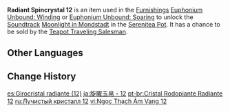 {{Item Infobox
|id           = 141012
|image        = Item Radiant Spincrystal.png
|type         = Adventure Items
|group        = Radiant Spincrystals
|group2       = Mondstadt Spincrystals
|quality      = 4
|invCategory  = Precious Items
|description  = This wondrous crystal contains a certain rhythm, like something beautiful woven from delicate silk. These items can be found throughout the mainland or from merchants who collect curios. The tune held within this crystal can be revivified in your [[Serenitea Pot]] using either "[[Euphonium Unbound: Winding]]" or "[[Euphonium Unbound: Soaring]]." The tune contained within this [[Radiant Spincrystal]] is "[[Moonlight in Mondstadt]]."
|source1      = [[Chubby]]
|track        = Moonlight in Mondstadt
}}
'''Radiant Spincrystal 12''' is an item used in the [[Furnishings]] [[Euphonium Unbound: Winding]] or [[Euphonium Unbound: Soaring]] to unlock the [[Soundtrack]] [[Moonlight in Mondstadt]] in the [[Serenitea Pot]]. It has a chance to be sold by the [[Teapot Traveling Salesman]].

==Other Languages==
{{Other Languages
|default_hidden = 1
|en      = Radiant Spincrystal 12
|zhs     = 旋曜玉帛・其十二
|zhs_rm  = Xuán Yào Yùbó - Qí Shí'èr
|zht     = 旋曜玉帛・其十二
|zht_rm  = Xuán Yào Yùbó - Qí Shí'èr
|ja      = 旋曜玉帛・12
|ja_rm   = Sen'you Gyokuhaku - Juuni{{Assumed}}
|ko      = 빛나는 결정・12
|ko_rm   = Binnaneun Gyeoljeong - Sibi
|es      = Girocristal radiante (12)
|fr      = Gyrocristal radiant 12
|ru      = Лучистый кристалл {{tt|12|двенадцать}}
|th      = Radiant Spincrystal 12
|vi      = Ngọc Thạch Âm Vang 12
|de      = Strahlender Drehkristall XII
|id      = Radiant Spincrystal 12
|pt      = Cristal Rodopiante Radiante 12
|tr      = Parlak Burgu Kristal 12
|it      = Voltacristallo radioso 12
}}

==Change History==
{{Change History|2.4}}

[[es:Girocristal radiante (12)]]
[[ja:旋曜玉帛・12]]
[[pt-br:Cristal Rodopiante Radiante 12]]
[[ru:Лучистый кристалл 12]]
[[vi:Ngọc Thạch Âm Vang 12]]